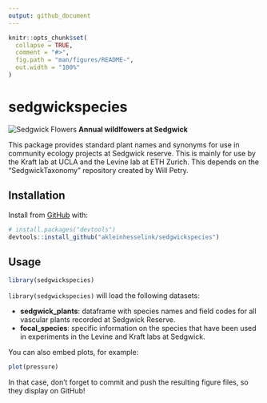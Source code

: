 ```yaml
---
output: github_document
---
```


<!-- README.md is generated from README.Rmd. Please edit that file -->

```r
knitr::opts_chunk$set(
  collapse = TRUE,
  comment = "#>",
  fig.path = "man/figures/README-",
  out.width = "100%"
)
```

# sedgwickspecies

<!-- badges: start -->
<!-- badges: end -->
![Sedgwick Flowers](man/figures/README-IMG_1636.jpg)
__Annual wildlfowers at Sedgwick__

This package provides standard plant names and synonyms for use in community ecology projects at Sedgwick reserve.  This is mainly for use by the Kraft lab at UCLA and the Levine lab at ETH Zurich. This depends on the "SedgwickTaxonomy" repository created by Will Petry. 

## Installation

Install from [GitHub](https://github.com/) with:

``` r
# install.packages("devtools")
devtools::install_github("akleinhesselink/sedgwickspecies")
```
## Usage

```r
library(sedgwickspecies)
```


`library(sedgwickspecies)` will load the following datasets:

* __sedgwick_plants__: dataframe with species names and field codes for all vascular plants recorded at Sedgwick Reserve.  
* __focal_species__: specific information on the species that have been used in experiments in the Levine and Kraft labs at Sedgwick. 


You can also embed plots, for example:

```r
plot(pressure)
```

In that case, don't forget to commit and push the resulting figure files, so they display on GitHub!
